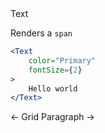 <DocHeaderStack>
    <Heading as="h1">
        Text
    </Heading>
    <RepoSourceLink repo="components" href="/Text.tsx" />
    <EditDocsLink href="/components/text.mdx" />
</DocHeaderStack>

Renders a `span`

```jsx
<Text
    color="Primary"
    fontSize={2}
>
    Hello world
</Text>
```

<DocFooterFlex>
    <DocFooterLink href="/docs/components/grid">
        &larr; Grid
    </DocFooterLink>
    <DocFooterLink href="/docs/components/paragraph">
        Paragraph &rarr;
    </DocFooterLink>
</DocFooterFlex>